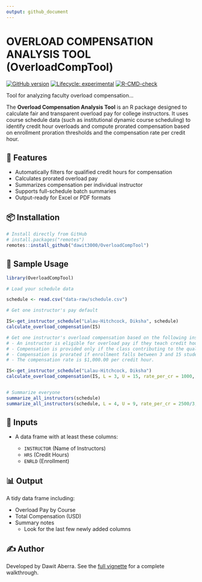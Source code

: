 ```yaml
---
output: github_document
---
```


# OVERLOAD COMPENSATION ANALYSIS TOOL (OverloadCompTool)

<!-- badges: start -->
[![GitHub version](https://img.shields.io/github/v/tag/dawit3000/OverloadCompTool?label=GitHub&logo=github)](https://github.com/dawit3000/OverloadCompTool)
[![Lifecycle: experimental](https://img.shields.io/badge/lifecycle-experimental-orange.svg)](https://lifecycle.r-lib.org/articles/stages.html#experimental)
[![R-CMD-check](https://github.com/dawit3000/OverloadCompTool/actions/workflows/R-CMD-check.yaml/badge.svg)](https://github.com/dawit3000/OverloadCompTool/actions/workflows/R-CMD-check.yaml)
<!-- badges: end -->


Tool for analyzing faculty overload compensation...


The **Overload Compensation Analysis Tool** is an R package designed to calculate fair and transparent overload pay for college instructors. It uses course schedule data (such as institutional dynamic course scheduling) to identify credit hour overloads and compute prorated compensation based on enrollment proration thresholds and the compensation rate per credit hour.


## 🔧 Features

- Automatically filters for qualified credit hours for compensation
- Calculates prorated overload pay
- Summarizes compensation per individual instructor
- Supports full-schedule batch summaries
- Output-ready for Excel or PDF formats

## 📦 Installation

```r
# Install directly from GitHub
# install.packages("remotes")
remotes::install_github("dawit3000/OverloadCompTool")
````

## 📁 Sample Usage

```r
library(OverloadCompTool)

# Load your schedule data

schedule <- read.csv("data-raw/schedule.csv")

# Get one instructor's pay default

IS<-get_instructor_schedule("Lalau-Hitchcock, Diksha", schedule)
calculate_overload_compensation(IS)

# Get one instructor's overload compensation based on the following institutional guidelines:
# - An instructor is eligible for overload pay if they teach credit hours (HRS) exceeding the regular load of 9 credit hours per semester.
# - Compensation is provided only if the class contributing to the qualifying credit hours has at least 3 students enrolled (ENRLD ≥ 3).
# - Compensation is prorated if enrollment falls between 3 and 15 students (inclusive).
# - The compensation rate is $1,000.00 per credit hour.

IS<-get_instructor_schedule("Lalau-Hitchcock, Diksha")
calculate_overload_compensation(IS, L = 3, U = 15, rate_per_cr = 1000, reg_load = 9)


# Summarize everyone
summarize_all_instructors(schedule)
summarize_all_instructors(schedule, L = 4, U = 9, rate_per_cr = 2500/3, reg_load = 12)

```

## 📄 Inputs

* A data frame with at least these columns:

  * `INSTRUCTOR` (Name of Instructors)
  * `HRS` (Credit Hours)
  * `ENRLD` (Enrollment)

## 📊 Output

A tidy data frame including:

* Overload Pay by Course
* Total Compensation (USD)
* Summary notes
  * Look for the last few newly added columns

## ✍️ Author

Developed by Dawit Aberra.
See the [full vignette](overload-comp-tool-walkthrough) for a complete walkthrough.
